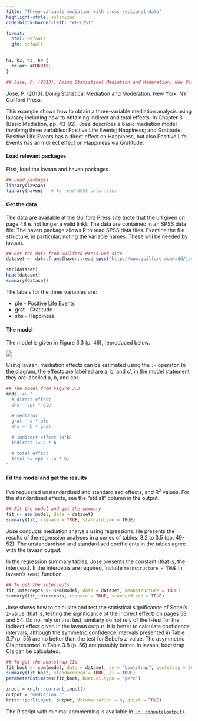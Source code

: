 ```yaml
---
title: "Three-variable mediation with cross-sectional data"
highlight-style: solarized
code-block-border-left: "#FCC251"

format: 
  html: default
  gfm: default
---
```


```css
h1, h2, h3, h4 {
  color: #CB6015;
}
```

```r


## Jose, P. (2013). Doing Statistical Mediation and Moderation. New York, NY: Guilford Press.
```

Jose, P. (2013). Doing Statistical Mediation and Moderation. 
New York, NY: Guilford Press.

This example shows how to obtain a three-variable mediation analysis using lavaan; including how to obtaining indirect and total effects. In Chapter 3 (Basic Mediation, pp. 43-92), Jose describes a basic mediation model involving three variables: Positive Life Events; Happiness; and Gratitude. Positive Life Events has a direct effect on Happiness, but also Positive Life Events has an indirect effect on Happiness via Gratitude.

#### Load relevant packages

First, load the lavaan and haven packages.

```r

## Load packages
library(lavaan)
library(haven)   # To read SPSS data files
```

#### Get the data

The data are available at the Guilford Press site (note that the url given on page 48 is not longer a valid link). The data are contained in an SPSS data file. The haven package allows R to read SPSS data files. Examine the file structure, in particular, noting the variable names. These will be needed by lavaan.

```r

## Get the data from Guilford Press web site
dataset <- data.frame(haven::read_spss("http://www.guilford.com/add/jose/mediation_example.sav"))

str(dataset)
head(dataset)
summary(dataset)
```

The labels for the three variables are:  

* ple - Positive Life Events 
* grat - Gratitude
* shs - Happiness 

#### The model
The model is given in Figure 3.3 (p. 46), reproduced below.

![](images/Mediation.svg){fig-align="left"}

Using lavaan, mediation effects can be estimated using the `:=` operator. In the diagram, the effects are labelled are a, b, and c$'$, in the model statement they are labelled a, b, and cpr.

```r

## The model from Figure 3.3
model <- "
  # direct effect
  shs ~ cpr * ple

  # mediator
  grat ~ a * ple
  shs ~  b * grat

  # indirect effect (a*b)
  indirect := a * b

  # total effect
  total := cpr + (a * b) 
"
```

#### Fit the model and get the results

I've requested unstandardised and standardised effects, and R^2^ values. For the standardised effects, see the "std.all" column in the output.

```r

## Fit the model and get the summary
fit <- sem(model, data = dataset)
summary(fit, rsquare = TRUE, standardized = TRUE)
```

Jose conducts mediation analysis using regressions. He presents the results of the regression analyses in a series of tables: 3.2 to 3.5 (pp. 49-52). The unstandardised and standardised coefficients in the tables agree with the lavaan output. 

In the regression summary tables, Jose presents the constant (that is, the intercept). If the intercepts are required, include `meanstructure = TRUE` in lavaan's `sem()` function.

```r

## To get the intercepts
fit_intercepts <- sem(model, data = dataset, meanstructure = TRUE)
summary(fit_intercepts, rsquare = TRUE, standardized = TRUE)
```

Jose shows how to calculate and test the statistical significance of Sobel's z-value (that is, testing the significance of the indirect effect) on pages 53 and 54. Do not rely on that test, similarly do not rely of the t-test for the indirect effect given in the lavaan output. It is better to calculate confidence intervals, although the symmetric confidence intervals presented in Table 3.7 (p. 55) are no better than the test for Sobel's z-value. The asymmetric CIs presented in Table 3.8 (p. 56) are possibly better. In lavaan, bootstrap CIs can be calculated.

```r

## To get the bootstrap CIs
fit_boot <- sem(model, data = dataset, se = "bootstrap", bootstrap = 2000)
summary(fit_boot, standardized = TRUE, ci = TRUE)
parameterEstimates(fit_boot, boot.ci.type = "perc")
```


```r
input = knitr::current_input()
output = "mediation.r"
knitr::purl(input, output, documentation = 0, quiet = TRUE)
```

The R script with minimal commenting is available in [`{r} noquote(output)`](`{r} noquote(output)`). 
